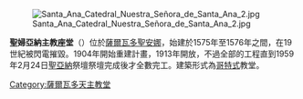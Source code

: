 {{Multiple issues|
{{Unreferenced|time=2020-10-27T06:06:36+00:00}}
{{Orphan|time=2020-10-27T06:06:36+00:00}}
}}
{{coord|13.9947|N|89.5556|W|source:kolossus-eswiki|display=title}}
[[File:Santa_Ana_Catedral_Nuestra_Señora_de_Santa_Ana_2.jpg|thumb]]

'''聖婦亞納主教座堂'''（{{lang-es|Catedral de la Señora Santa Ana}}）位於[[薩爾瓦多|薩爾瓦多]][[聖安娜_(薩爾瓦多)|聖安娜]]，始建於1575年至1576年之間，在19世紀被閃電摧毀。1904年開始重建計畫，1913年開放，不過全部的工程直到1959年2月24日[[聖亞納|聖亞納]]祭壇祭壇完成後才全數完工。建築形式為[[哥特式|哥特式]]教堂。

[[Category:薩爾瓦多天主教堂|Category:薩爾瓦多天主教堂]]